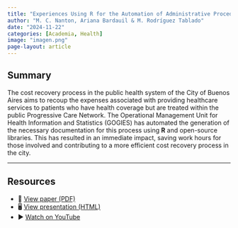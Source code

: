 ```yaml
---
title: "Experiences Using R for the Automation of Administrative Procedures: Cost Recovery in the Public Health System of the City of Buenos Aires"
author: "M. C. Nanton, Ariana Bardauil & M. Rodríguez Tablado"
date: "2024-11-22"
categories: [Academia, Health]
image: "imagen.png"
page-layout: article
---
```


## Summary

The cost recovery process in the public health system of the City of Buenos Aires aims to recoup the expenses associated with providing healthcare services to patients who have health coverage but are treated within the public Progressive Care Network. The Operational Management Unit for Health Information and Statistics (GOGIES) has automated the generation of the necessary documentation for this process using **R** and open-source libraries. This has resulted in an immediate impact, saving work hours for those involved and contributing to a more efficient cost recovery process in the city.

---

## Resources

- 📄 [View paper (PDF)](https://github.com/ariibard/presentacion_latinr_recupero_de_gastos/blob/main/77_Experiencias_en_el_uso_de_R.pdf)  
- 🖥️ [View presentation (HTML)](https://github.com/ariibard/presentacion_latinr_recupero_de_gastos/blob/main/presentacion/presentacion_latinR_2024.html)  
- ▶️ [Watch on YouTube](https://www.youtube.com/watch?v=KBcI5T5CdW8&list=PL9-E3cL2KgKm7Jg0N1YogTvh6kmyy5F13&index=3)


